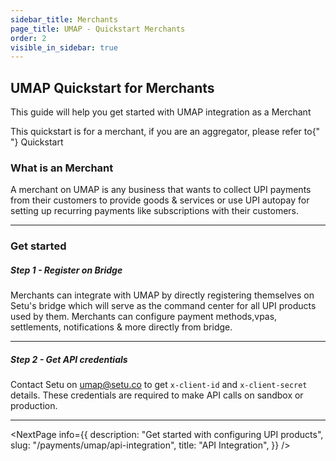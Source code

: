 ```yaml
---
sidebar_title: Merchants
page_title: UMAP - Quickstart Merchants
order: 2
visible_in_sidebar: true
---
```


## UMAP Quickstart for Merchants

This guide will help you get started with UMAP integration as a Merchant

<Callout type="tip">
    This quickstart is for a merchant, if you are an aggregator, please refer to{" "}
    <Link href="/payments/umap/quickstart" target="_blank">
        Quickstart
    </Link>
</Callout>

<br />

### What is an Merchant

A merchant on UMAP is any business that wants to collect UPI payments from their customers to provide goods & services or use UPI autopay for setting up recurring payments like subscriptions with their customers.

<hr class="primary" />

### Get started

##### Step 1 - Register on Bridge

Merchants can integrate with UMAP by directly registering themselves on Setu's bridge which will serve as the command center for all UPI products used by them. Merchants can configure payment methods,vpas, settlements, notifications & more directly from bridge.

<hr class="primary" />

##### Step 2 - Get API credentials

Contact Setu on <a href="">umap@setu.co</a> to get `x-client-id` and `x-client-secret` details. These credentials are required to make API calls on sandbox or production.

<hr class="primary" />

<NextPage
    info={{
        description:
            "Get started with configuring UPI products",
        slug: "/payments/umap/api-integration",
        title: "API Integration",
    }}
/>

<WasPageHelpful />
